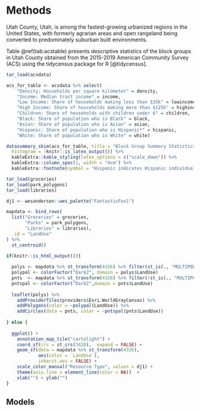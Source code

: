 # Methods

Utah County, Utah, is among the fastest-growing urbanized regions in the United
States, with formerly agrarian areas and open rangeland being converted to
predominately suburban built environments. 

Table \@ref(tab:acstable) presents descriptive statistics of the block groups
in Utah County obtained from the 2015-2019 American Community Survey (ACS) using
the tidycensus package for R [@tidycensus].

```r
tar_load(acsdata)

acs_for_table <- acsdata %>% select(
    "Density: Households per square kilometer" = density,
    "Income: Median tract income" = income,
    "Low Income: Share of households making less than $35k" = lowincome,
    "High Income: Share of households making more than $125k" = highincome,
    "Children: Share of households with children under 6" = children,
    "Black: Share of population who is Black" = black,
    "Asian: Share of population who is Asian" = asian,
    "Hispanic: Share of population who is Hispanic*" = hispanic,
    "White: Share of population who is White" = white)

datasummary_skim(acs_for_table, title = "Block Group Summary Statistics",
  histogram = !knitr::is_latex_output()) %>%
  kableExtra::kable_styling(latex_options = c("scale_down")) %>%
  kableExtra::column_spec(1, width = "4cm") %>%
  kableExtra::footnote(symbol = "Hispanic indicates Hispanic individuals of all races; non-Hispanic individuals report a single race alone.") 
```



```r
tar_load(groceries)
tar_load(park_polygons)
tar_load(libraries)

dj1 <- wesanderson::wes_palette("FantasticFox1")

mapdata <- bind_rows(
  list("Groceries" = groceries,
       "Parks" = park_polygons,
       "Libraries" = libraries),
  .id = "LandUse"
) %>%
  st_centroid()

if(knitr::is_html_output()){
  
  polys <- mapdata %>% st_transform(4326) %>% filter(st_is(., "MULTIPOLYGON"))
  polypal <- colorFactor("Dark2", domain = polys$LandUse)
  pnts  <- mapdata %>% st_transform(4326) %>% filter(!st_is(., "MULTIPOINT"))
  pntspal <- colorFactor("Dark2",domain = pnts$LandUse)
                                                     
  leaflet(polys) %>%
    addProviderTiles(providers$Esri.WorldGrayCanvas) %>%
    addPolygons(color = ~polypal(LandUse)) %>%
    addCircles(data = pnts, color = ~pntspal(pnts$LandUse))
  
} else {
  
  ggplot() + 
    annotation_map_tile("cartolight") + 
    coord_sf(crs = st_crs(3426),  expand = FALSE) + 
    geom_sf(data = mapdata %>% st_transform(4326), 
            aes(color = `LandUse`),
            inherit.aes = FALSE) +
    scale_color_manual("Resource Type", values = dj1) +
    theme(axis.line = element_line(color = NA))  + 
    xlab("") + ylab("") 
}

```



## Models




